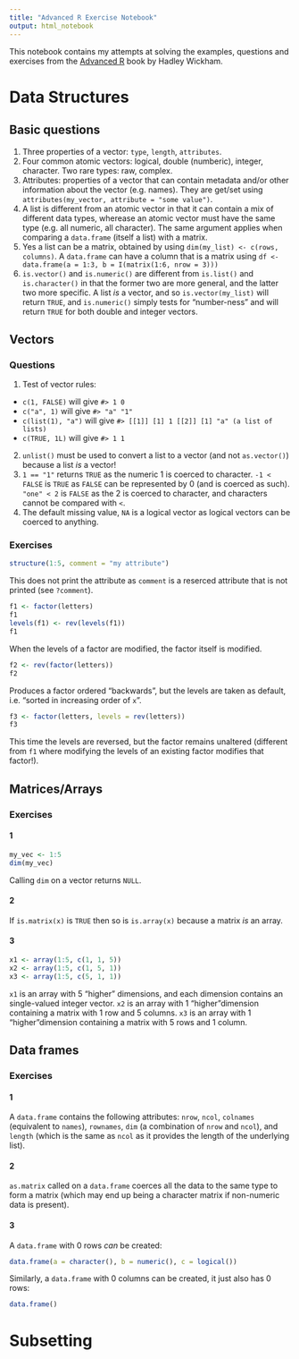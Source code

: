 ```yaml
---
title: "Advanced R Exercise Notebook"
output: html_notebook
---
```


This notebook contains my attempts at solving the examples, questions and exercises from the [Advanced R](http://adv-r.had.co.nz/) book by Hadley Wickham.

# Data Structures

## Basic questions

1. Three properties of a vector: `type`, `length`, `attributes`.
2. Four common atomic vectors: logical, double (numberic), integer, character. Two rare types: raw, complex.
3. Attributes: properties of a vector that can contain metadata and/or other information about the vector (e.g. names). They are get/set using `attributes(my_vector, attribute = "some value")`.
4. A list is different from an atomic vector in that it can contain a mix of different data types, wherease an atomic vector must have the same type (e.g. all numeric, all character). The same argument applies when comparing a `data.frame` (itself a list) with a matrix.
5. Yes a list can be a matrix, obtained by using `dim(my_list) <- c(rows, columns)`. A `data.frame` can have a column that is a matrix using `df <- data.frame(a = 1:3, b = I(matrix(1:6, nrow = 3)))`
6. `is.vector()` and `is.numeric()` are different from `is.list()` and `is.character()` in that the former two are more general, and the latter two more specific. A list _is_ a vector, and so `is.vector(my_list)` will return `TRUE`, and `is.numeric()` simply tests for "number-ness" and will return `TRUE` for both double and integer vectors.

## Vectors

### Questions

1. Test of vector rules:

  * `c(1, FALSE)` will give `#> 1 0`
  * `c("a", 1)` will give `#> "a" "1"`
  * `c(list(1), "a")` will give `#> [[1]] [1] 1 [[2]] [1] "a" (a list of lists)`
  * `c(TRUE, 1L)` will give `#> 1 1`
  
2. `unlist()` must be used to convert a list to a vector (and not `as.vector()`) because a list _is_ a vector!
3. `1 == "1"` returns `TRUE` as the numeric 1 is coerced to character. `-1 < FALSE` is `TRUE` as `FALSE` can be represented by 0 (and is coerced as such). `"one" < 2` is `FALSE` as the 2 is coerced to character, and characters cannot be compared with `<`.
10. The default missing value, `NA` is a logical vector as logical vectors can be coerced to anything. 

### Exercises

```r
structure(1:5, comment = "my attribute")
```

This does not print the attribute as `comment` is a reserced attribute that is not printed (see `?comment`).

```r
f1 <- factor(letters)
f1
levels(f1) <- rev(levels(f1))
f1
```

When the levels of a factor are modified, the factor itself is modified. 

```r
f2 <- rev(factor(letters))
f2
```

Produces a factor ordered "backwards", but the levels are taken as default, i.e. "sorted in increasing order of `x`".

```r
f3 <- factor(letters, levels = rev(letters))
f3
```

This time the levels are reversed, but the factor remains unaltered (different from `f1` where modifying the levels of an existing factor modifies that factor!).

## Matrices/Arrays

### Exercises

#### 1

```r
my_vec <- 1:5
dim(my_vec)
```

Calling `dim` on a vector returns `NULL`.

#### 2

If `is.matrix(x)` is `TRUE` then so is `is.array(x)` because a matrix _is_ an array.

#### 3

```r
x1 <- array(1:5, c(1, 1, 5))
x2 <- array(1:5, c(1, 5, 1))
x3 <- array(1:5, c(5, 1, 1))
```
`x1` is an array with 5 "higher" dimensions, and each dimension contains an single-valued integer vector.
`x2` is an array with 1 "higher"dimension containing a matrix with 1 row and 5 columns.
`x3` is an array with 1 "higher"dimension containing a matrix with 5 rows and 1 column.

## Data frames

### Exercises

#### 1

A `data.frame` contains the following attributes: `nrow`, `ncol`, `colnames` (equivalent to `names`), `rownames`, `dim` (a combination of `nrow` and `ncol`), and `length` (which is the same as `ncol` as it provides the length of the underlying list).

#### 2

`as.matrix` called on a `data.frame` coerces all the data to the same type to form a matrix (which may end up being a character matrix if non-numeric data is present).

#### 3 

A `data.frame` with 0 rows _can_ be created:

```r
data.frame(a = character(), b = numeric(), c = logical())
```

Similarly, a `data.frame` with 0 columns can be created, it just also has 0 rows:

```r
data.frame()
```

# Subsetting


